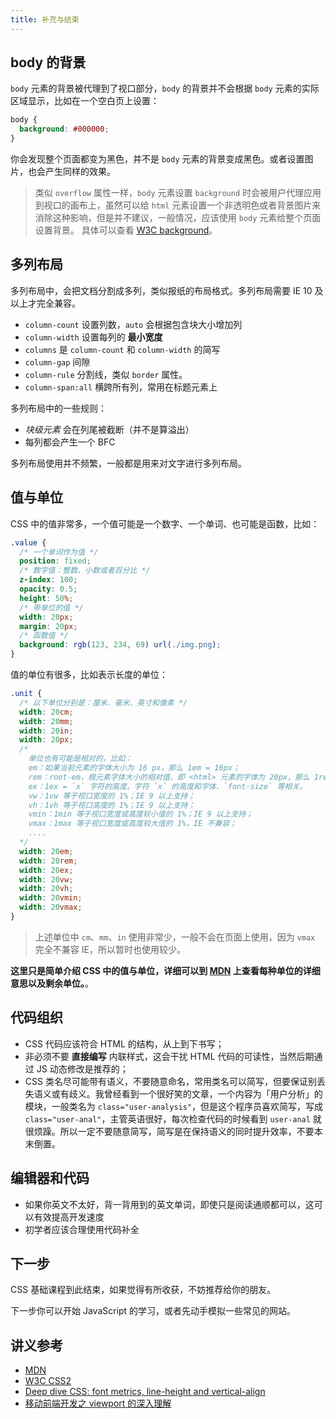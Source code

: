 ---
title: 补充与结束
---

## body 的背景

`body` 元素的背景被代理到了视口部分，`body` 的背景并不会根据 `body` 元素的实际区域显示，比如在一个空白页上设置：

```css
body {
  background: #000000;
}
```

你会发现整个页面都变为黑色，并不是 `body` 元素的背景变成黑色。或者设置图片，也会产生同样的效果。

> 类似 `overflow` 属性一样，`body` 元素设置 `background` 时会被用户代理应用到视口的画布上，虽然可以给 `html` 元素设置一个非透明色或者背景图片来消除这种影响，但是并不建议，一般情况，应该使用 `body` 元素给整个页面设置背景。
> 具体可以查看 [W3C background](https://www.w3.org/TR/CSS21/colors.html#propdef-background)。

## 多列布局

多列布局中，会把文档分割成多列，类似报纸的布局格式。多列布局需要 IE 10 及以上才完全兼容。

- `column-count` 设置列数，`auto` 会根据包含块大小增加列
- `column-width` 设置每列的 **最小宽度**
- `columns` 是 `column-count` 和 `column-width` 的简写
- `column-gap` 间隙
- `column-rule` 分割线，类似 `border` 属性。
- `column-span:all` 横跨所有列，常用在标题元素上

多列布局中的一些规则：

- _块级元素_ 会在列尾被截断（并不是算溢出）
- 每列都会产生一个 BFC

多列布局使用并不频繁，一般都是用来对文字进行多列布局。

## 值与单位

CSS 中的值非常多，一个值可能是一个数字、一个单词、也可能是函数，比如：

```css
.value {
  /* 一个单词作为值 */
  position: fixed;
  /* 数字值：整数、小数或者百分比 */
  z-index: 100;
  opacity: 0.5;
  height: 50%;
  /* 带单位的值 */
  width: 20px;
  margin: 20px;
  /* 函数值 */
  background: rgb(123, 234, 69) url(./img.png);
}
```

值的单位有很多，比如表示长度的单位：

```css
.unit {
  /* 以下单位分别是：厘米、毫米、英寸和像素 */
  width: 20cm;
  width: 20mm;
  width: 20in;
  width: 20px;
  /* 
    单位也有可能是相对的，比如：
    em：如果当前元素的字体大小为 16 px，那么 1em = 16px；
    rem：root-em，根元素字体大小的相对值，即 <html> 元素的字体为 20px，那么 1rem = 20px；IE 9 以上支持；
    ex：1ex = `x` 字符的高度。字符 `x` 的高度和字体、`font-size` 等相关。
    vw：1vw 等于视口宽度的 1%；IE 9 以上支持；
    vh：1vh 等于视口高度的 1%；IE 9 以上支持；
    vmin：1min 等于视口宽度或高度较小值的 1%；IE 9 以上支持；
    vmax：1max 等于视口宽度或高度较大值的 1%，IE 不兼容；
    ....
  */
  width: 20em;
  width: 20rem;
  width: 20ex;
  width: 20vw;
  width: 20vh;
  width: 20vmin;
  width: 20vmax;
}
```

> 上述单位中 `cm`、`mm`、`in` 使用非常少，一般不会在页面上使用，因为 `vmax` 完全不兼容 IE，所以暂时也使用较少。

**这里只是简单介绍 CSS 中的值与单位，详细可以到 [MDN](https://developer.mozilla.org/zh-CN/docs/Learn/CSS/Building_blocks/Values_and_units) 上查看每种单位的详细意思以及剩余单位。**。

## 代码组织

- CSS 代码应该符合 HTML 的结构，从上到下书写；
- 非必须不要 **直接编写** 内联样式，这会干扰 HTML 代码的可读性，当然后期通过 JS 动态修改是推荐的；
- CSS 类名尽可能带有语义，不要随意命名，常用类名可以简写，但要保证别丢失语义或有歧义。我曾经看到一个很好笑的文章，一个内容为「用户分析」的模块，一般类名为 `class="user-analysis"`，但是这个程序员喜欢简写，写成 `class="user-anal"`，主管英语很好，每次检查代码的时候看到 `user-anal` 就很烦躁。所以一定不要随意简写，简写是在保持语义的同时提升效率，不要本末倒置。

## 编辑器和代码

- 如果你英文不太好，背一背用到的英文单词，即使只是阅读通顺都可以，这可以有效提高开发速度
- 初学者应该合理使用代码补全

## 下一步

CSS 基础课程到此结束，如果觉得有所收获，不妨推荐给你的朋友。

下一步你可以开始 JavaScript 的学习，或者先动手模拟一些常见的网站。

## 讲义参考

- [MDN](https://developer.mozilla.org/)
- [W3C CSS2](https://www.w3.org/html/ig/zh/wiki/CSS2)
- [Deep dive CSS: font metrics, line-height and vertical-align](https://iamvdo.me/en/blog/css-font-metrics-line-height-and-vertical-align)
- [移动前端开发之 viewport 的深入理解](https://www.cnblogs.com/shierfen/p/5316679.html)
